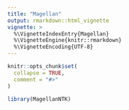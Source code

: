 ```yaml
---
title: "Magellan"
output: rmarkdown::html_vignette
vignette: >
  %\VignetteIndexEntry{Magellan}
  %\VignetteEngine{knitr::rmarkdown}
  %\VignetteEncoding{UTF-8}
---
```


```r
knitr::opts_chunk$set(
  collapse = TRUE,
  comment = "#>"
)
```

```r
library(MagellanNTK)
```
